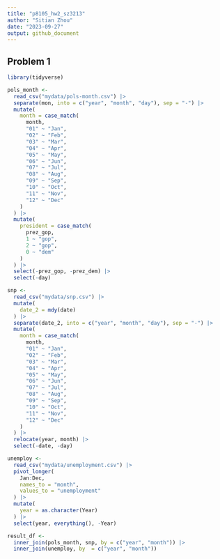 ```yaml
---
title: "p8105_hw2_sz3213"
author: "Sitian Zhou"
date: "2023-09-27"
output: github_document
---
```


## Problem 1

```r
library(tidyverse)
```

```r
pols_month <-
  read_csv("mydata/pols-month.csv") |> 
  separate(mon, into = c("year", "month", "day"), sep = "-") |> 
  mutate(
    month = case_match(
      month,
      "01" ~ "Jan",
      "02" ~ "Feb",
      "03" ~ "Mar",
      "04" ~ "Apr",
      "05" ~ "May",
      "06" ~ "Jun",
      "07" ~ "Jul",
      "08" ~ "Aug",
      "09" ~ "Sep",
      "10" ~ "Oct",
      "11" ~ "Nov",
      "12" ~ "Dec"
    )
  ) |>
  mutate(
    president = case_match(
      prez_gop,
      1 ~ "gop",
      2 ~ "gop",
      0 ~ "dem"
    )
  ) |> 
  select(-prez_gop, -prez_dem) |> 
  select(-day)

```



```r
snp <-
  read_csv("mydata/snp.csv") |> 
  mutate(
    date_2 = mdy(date)
  ) |> 
  separate(date_2, into = c("year", "month", "day"), sep = "-") |> 
  mutate(
    month = case_match(
      month,
      "01" ~ "Jan",
      "02" ~ "Feb",
      "03" ~ "Mar",
      "04" ~ "Apr",
      "05" ~ "May",
      "06" ~ "Jun",
      "07" ~ "Jul",
      "08" ~ "Aug",
      "09" ~ "Sep",
      "10" ~ "Oct",
      "11" ~ "Nov",
      "12" ~ "Dec"
    )
  ) |> 
  relocate(year, month) |> 
  select(-date, -day)
```


```r
unemploy <-
  read_csv("mydata/unemployment.csv") |>
  pivot_longer(
    Jan:Dec,
    names_to = "month",
    values_to = "unemployment"
  ) |> 
  mutate(
    year = as.character(Year)
  ) |> 
  select(year, everything(), -Year)
```

```r
result_df <- 
  inner_join(pols_month, snp, by = c("year", "month")) |> 
  inner_join(unemploy, by  = c("year", "month"))

```





